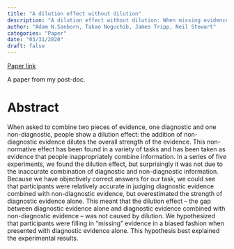 ```yaml
---
title: "A dilution effect without dilution"
description: "A dilution effect without dilution: When missing evidence, not non-diagnostic evidence, is judged inaccurately"
author: "Adam N.Sanborn, Takao Noguchib, James Tripp, Neil Stewart"
categories: "Paper"
date: "03/31/2020"
draft: false
---
```

[Paper link](https://www.sciencedirect.com/science/article/pii/S0010027719302847)

A paper from my post-doc.

# Abstract

When asked to combine two pieces of evidence, one diagnostic and one non-diagnostic, people show a dilution effect: the addition of non-diagnostic evidence dilutes the overall strength of the evidence. This non-normative effect has been found in a variety of tasks and has been taken as evidence that people inappropriately combine information. In a series of five experiments, we found the dilution effect, but surprisingly it was not due to the inaccurate combination of diagnostic and non-diagnostic information. Because we have objectively correct answers for our task, we could see that participants were relatively accurate in judging diagnostic evidence combined with non-diagnostic evidence, but overestimated the strength of diagnostic evidence alone. This meant that the dilution effect – the gap between diagnostic evidence alone and diagnostic evidence combined with non-diagnostic evidence – was not caused by dilution. We hypothesized that participants were filling in “missing” evidence in a biased fashion when presented with diagnostic evidence alone. This hypothesis best explained the experimental results.